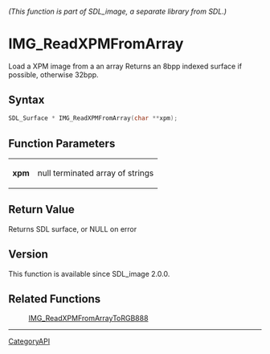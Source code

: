 ====== (This function is part of SDL_image, a separate library from SDL.) ======
= IMG_ReadXPMFromArray =

Load a XPM image from a an array Returns an 8bpp indexed surface if possible, otherwise 32bpp.

== Syntax ==

<syntaxhighlight lang='c'>
SDL_Surface * IMG_ReadXPMFromArray(char **xpm);
</syntaxhighlight>

== Function Parameters ==

{|
|'''xpm'''
|null terminated array of strings
|}

== Return Value ==

Returns SDL surface, or NULL on error

== Version ==

This function is available since SDL_image 2.0.0.

== Related Functions ==

:[[IMG_ReadXPMFromArrayToRGB888]]

----
[[CategoryAPI]]


